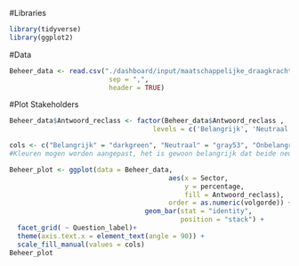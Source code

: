 #Libraries
```r
library(tidyverse)
library(ggplot2)
```

#Data
```r
Beheer_data <- read.csv("./dashboard/input/maatschappelijke_draagkracht/F14_5_data.csv",
                         sep = ",",
                         header = TRUE)
```

#Plot Stakeholders
```r

Beheer_data$Antwoord_reclass <- factor(Beheer_data$Antwoord_reclass , 
                                    levels = c('Belangrijk', 'Neutraal', 'Onbelangrijk', 'Neutraal '))

cols <- c("Belangrijk" = "darkgreen", "Neutraal" = "gray53", "Onbelangrijk" = "darkred", "Neutraal" = "gray53")
#Kleuren mogen worden aangepast, het is gewoon belangrijk dat beide neutraal factors dezelfde kleur hebben

Beheer_plot <- ggplot(data = Beheer_data,
                                        aes(x = Sector,
                                            y = percentage,
                                            fill = Antwoord_reclass),
                                        order = as.numeric(volgorde)) +
                                  geom_bar(stat = "identity", 
                                           position = "stack") +
  facet_grid( ~ Question_label)+
  theme(axis.text.x = element_text(angle = 90)) +
  scale_fill_manual(values = cols) 
Beheer_plot

```
